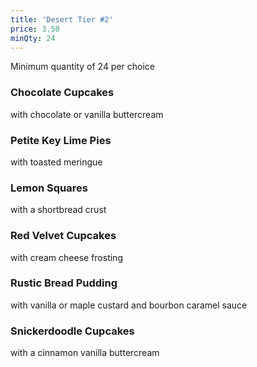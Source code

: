 ```yaml
---
title: 'Desert Tier #2'
price: 3.50
minQty: 24
---
```


Minimum quantity of 24 per choice

### Chocolate Cupcakes

with chocolate or vanilla buttercream

### Petite Key Lime Pies

with toasted meringue

### Lemon Squares

with a shortbread crust

### Red Velvet Cupcakes

with cream cheese frosting

### Rustic Bread Pudding

with vanilla or maple custard and bourbon caramel sauce

### Snickerdoodle Cupcakes

with a cinnamon vanilla buttercream
